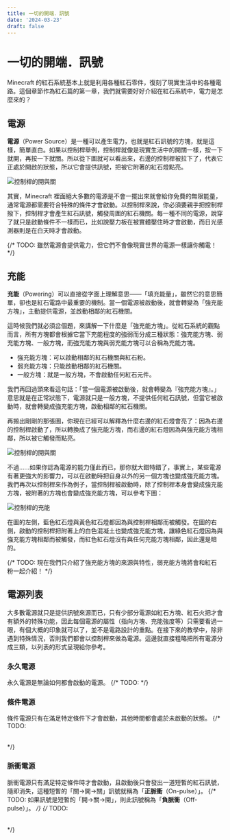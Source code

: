 ```yaml
---
title: 一切的開端．訊號
date: '2024-03-23'
draft: false
---
```


# 一切的開端．訊號
Minecraft 的紅石系統基本上就是利用各種紅石零件，復刻了現實生活中的各種電路。這個章節作為紅石篇的第一章，我們就需要好好介紹在紅石系統中，電力是怎麼來的？

## 電源
**電源**（Power Source）是一種可以產生電力，也就是紅石訊號的方塊，就是這樣，簡單直白。如果以控制桿舉例，控制桿就像是現實生活中的開關一樣，按一下就開，再按一下就關。所以從下圖就可以看出來，右邊的控制桿被拉下了，代表它正處於開啟的狀態，所以它會提供訊號，把被它附著的紅石燈點亮。

<Image src={Lever} alt="控制桿的開與關" width={500}/>

其實，Minecraft 裡面絕大多數的電源是不會一擺出來就會給你免費的無限能量，通常電源都需要符合特殊的條件才會啟動。以控制桿來說，你必須要親手把控制桿撥下，控制桿才會產生紅石訊號，觸發周圍的紅石機關。每一種不同的電源，說穿了就只是啟動條件不一樣而已，比如說壓力板在被實體壓住時才會啟動，而日光感測器則是在白天時才會啟動。

{/* TODO: <Note>雖然電源會提供電力，但它們不會像現實世界的電源一樣讓你觸電！ */}

## 充能
**充能**（Powering）可以直接從字面上理解意思——「填充能量」，雖然它的意思簡單，卻也是紅石電路中最重要的機制。當一個電源被啟動後，就會轉變為「強充能方塊」，主動提供電源，並啟動相鄰的紅石機關。

這時候我們就必須岔個題，來講解一下什麼是「強充能方塊」。從紅石系統的觀點而言，所有方塊都會根據它當下充能程度的強弱而分成三種狀態：強充能方塊、弱充能方塊、一般方塊，而強充能方塊與弱充能方塊可以合稱為充能方塊。

- 強充能方塊：可以啟動相鄰的紅石機關與紅石粉。
- 弱充能方塊：只能啟動相鄰的紅石機關。
- 一般方塊：就是一般方塊，不會啟動任何紅石元件。

我們再回過頭來看這句話：「當一個電源被啟動後，就會轉變為『強充能方塊』。」意思就是在正常狀態下，電源就只是一般方塊，不提供任何紅石訊號，但當它被啟動時，就會轉變成強充能方塊，啟動相鄰的紅石機關。

再搬出剛剛的那張圖，你現在已經可以解釋為什麼右邊的紅石燈會亮了：因為右邊的控制桿啟動了，所以轉換成了強充能方塊，而右邊的紅石燈因為與強充能方塊相鄰，所以被它觸發而點亮。

<Image src={Lever} alt="控制桿的開與關" width={500}/>

不過……如果你認為電源的能力僅此而已，那你就大錯特錯了，事實上，某些電源有著更強大的影響力，可以在啟動時把自身以外的另一個方塊也變成強充能方塊。我們再次以控制桿來作為例子，當控制桿被啟動時，除了控制桿本身會變成強充能方塊，被附著的方塊也會變成強充能方塊，可以參考下圖：

<Image src={Power} alt="控制桿的充能" width={500}/>

在圖的左側，藍色紅石燈與黃色紅石燈都因為與控制桿相鄰而被觸發。在圖的右側，啟動的控制桿把附著上的白色混凝土也變成強充能方塊，讓綠色紅石燈因為與強充能方塊相鄰而被觸發，而紅色紅石燈沒有與任何充能方塊相鄰，因此還是暗的。

{/* TODO: <Note>現在我們只介紹了強充能方塊的來源與特性，弱充能方塊將會和紅石粉一起介紹！ */}

## 電源列表
大多數電源就只是提供訊號來源而已，只有少部分電源如紅石方塊、紅石火把才會有額外的特殊功能，因此每個電源的屬性（指向方塊、充能強度等）只需要看過一眼，有個大概的印象就可以了，並不是電路設計的重點。在接下來的教學中，除非遇到特殊情況，否則我們都會以控制桿來做為電源。這邊就直接粗略把所有電源分成三類，以列表的形式呈現給你參考。

### 永久電源
永久電源是無論如何都會啟動的電源。
{/* TODO: <Table content={tableData.permanent} /> */}

### 條件電源
條件電源只有在滿足特定條件下才會啟動，其他時間都會處於未啟動的狀態。
{/* TODO: <Table content={tableData.conditional} /> */}

### 脈衝電源
脈衝電源只有滿足特定條件時才會啟動，且啟動後只會發出一道短暫的紅石訊號，隨即消失，這種短暫的「關→開→關」訊號就稱為「**正脈衝**（On-pulse）」。
{/* TODO: <Note>如果訊號是短暫的「開→關→開」，則此訊號稱為「**負脈衝**（Off-pulse）」。 */}
{/* TODO: <Table content={tableData.pulse} /> */}

